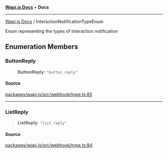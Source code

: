 [**Wapi.js Docs**](../README.mdx) • **Docs**

***

[Wapi.js Docs](../globals.mdx) / InteractionNotificationTypeEnum

Enum representing the types of interaction notification

## Enumeration Members

### ButtonReply

> **ButtonReply**: `"button_reply"`

#### Source

[packages/wapi.js/src/webhook/type.ts:85](https://github.com/sarthakjdev/wapi.js/packages/wapi.js/src/webhook/type.ts?at=55950734d72fca04a6c87f7236ee551d251cec7e#line=85)

***

### ListReply

> **ListReply**: `"list_reply"`

#### Source

[packages/wapi.js/src/webhook/type.ts:84](https://github.com/sarthakjdev/wapi.js/packages/wapi.js/src/webhook/type.ts?at=55950734d72fca04a6c87f7236ee551d251cec7e#line=84)

